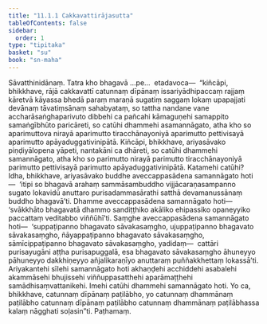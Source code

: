 ```yaml
---
title: "11.1.1 Cakkavattirājasutta"
tableOfContents: false
sidebar:
  order: 1
type: "tipitaka"
basket: "su"
book: "sn-maha"
---
```



<DynamicBreadcrumb />

<Division number="997" book="sn-maha" bookNo="14" page="298">

<Paragraph number="1791" book="sn-maha">
Sāvatthinidānaṃ. Tatra kho bhagavā …pe…  etadavoca—  “kiñcāpi, bhikkhave, rājā cakkavattī catunnaṃ dīpānaṃ issariyādhipaccaṃ rajjaṃ kāretvā kāyassa bhedā paraṃ maraṇā sugatiṃ saggaṃ lokaṃ upapajjati devānaṃ tāvatiṃsānaṃ sahabyataṃ, so tattha nandane vane accharāsaṅghaparivuto dibbehi ca pañcahi kāmaguṇehi samappito samaṅgībhūto paricāreti, so catūhi dhammehi asamannāgato, atha kho so aparimuttova nirayā aparimutto tiracchānayoniyā aparimutto pettivisayā aparimutto apāyaduggativinipātā. Kiñcāpi, bhikkhave, ariyasāvako piṇḍiyālopena yāpeti, nantakāni ca dhāreti, so catūhi dhammehi samannāgato, atha kho so parimutto nirayā parimutto tiracchānayoniyā parimutto pettivisayā parimutto apāyaduggativinipātā.
</Paragraph>

<Paragraph number="1792" book="sn-maha">
Katamehi catūhi? Idha, bhikkhave, ariyasāvako buddhe aveccappasādena samannāgato hoti—  ‘itipi so bhagavā arahaṃ sammāsambuddho vijjācaraṇasampanno sugato lokavidū anuttaro purisadammasārathi satthā devamanussānaṃ buddho bhagavā’ti. Dhamme aveccappasādena samannāgato hoti—  ‘svākkhāto bhagavatā dhammo sandiṭṭhiko akāliko ehipassiko opaneyyiko paccattaṃ veditabbo viññūhī’ti. Saṃghe aveccappasādena samannāgato hoti—  ‘suppaṭipanno bhagavato sāvakasaṃgho, ujuppaṭipanno bhagavato sāvakasaṃgho, ñāyappaṭipanno bhagavato sāvakasaṃgho, sāmīcippaṭipanno bhagavato sāvakasaṃgho, yadidaṃ—  cattāri purisayugāni aṭṭha purisapuggalā, esa bhagavato sāvakasaṃgho āhuneyyo pāhuneyyo dakkhiṇeyyo añjalikaraṇīyo anuttaraṃ puññakkhettaṃ lokassā’ti. Ariyakantehi sīlehi samannāgato hoti akhaṇḍehi acchiddehi asabalehi akammāsehi bhujissehi viññuppasatthehi aparāmaṭṭhehi samādhisaṃvattanikehi. Imehi catūhi dhammehi samannāgato hoti. Yo ca, bhikkhave, catunnaṃ dīpānaṃ paṭilābho, yo catunnaṃ dhammānaṃ paṭilābho catunnaṃ dīpānaṃ paṭilābho catunnaṃ dhammānaṃ paṭilābhassa kalaṃ nāgghati soḷasin”ti.

</Paragraph>
</Division>

<Paragraph number="1793" type="center" book="sn-maha">
Paṭhamaṃ.
</Paragraph>
